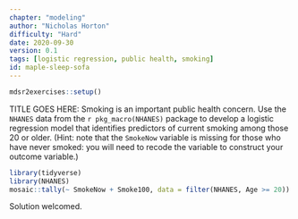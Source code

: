 ```yaml
---
chapter: "modeling"
author: "Nicholas Horton"
difficulty: "Hard"
date: 2020-09-30 
version: 0.1
tags: [logistic regression, public health, smoking]
id: maple-sleep-sofa
---
```


```r
mdsr2exercises::setup()
```

TITLE GOES HERE: Smoking is an important public health concern. Use the `NHANES` data from the `r pkg_macro(NHANES)` package to develop a logistic regression model that identifies predictors of current smoking among those 20 or older. (Hint: note that the `SmokeNow` variable is missing for those who have never smoked: you will need to recode the variable to construct your outcome variable.)

```r
library(tidyverse)
library(NHANES)
mosaic::tally(~ SmokeNow + Smoke100, data = filter(NHANES, Age >= 20))
```

 <!--begin-answer-->
Solution welcomed.

 <!--end-answer-->
  
